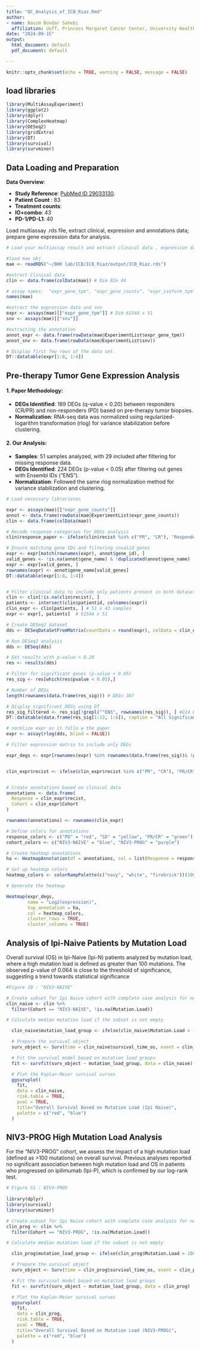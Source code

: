 ---
title: "QC_Analysis_of_ICB_Riaz.Rmd"
author:
- name: Nasim Bondar Sahebi
  affiliation: UofT, Princess Margaret Cancer Center, University Health Network, Toronto, Ontario, Canada
date: "2024-09-15"
output:
  html_document: default
  pdf_document: default

---


```{r setup, include=FALSE}
knitr::opts_chunk$set(echo = TRUE, warning = FALSE, message = FALSE)


```

## load libraries

```{r libraries cars}
library(MultiAssayExperiment) 
library(ggplot2)
library(dplyr)
library(ComplexHeatmap)
library(DESeq2)
library(gridExtra)
library(DT)
library(survival)
library(survminer)
```

## Data Loading and Preparation

**Data Overview**:

  - **Study Reference**: [PubMed ID 29033130](https://pubmed.ncbi.nlm.nih.gov/29033130/).
  - **Patient Count **: 83
  - **Treatment counts**:
  - **IO+combo**: 43
  - **PD-1/PD-L1**: 40
  

Load multiassay .rds file, extract clinical, expression and annotations data; prepare gene expression data for analysis.

```{r multiassay extraction}
# Load your multiassay result and extract clinical data , expression data and annotation

#load mae obj
mae <- readRDS("~/BHK lab/ICB/ICB_Riaz/output/ICB_Riaz.rds")

#extract Clinical data 
clin <- data.frame(colData(mae)) # Dim 83x 44

# assay names:  "expr_gene_tpm", "expr_gene_counts", "expr_isoform_tpm", "expr_isoform_counts" and "snv"
names(mae)

#extract the expression data and snv
expr <- assays(mae)[["expr_gene_tpm"]] # Dim 61544 x 51
snv <- assays(mae)[["snv"]]

#extracting the annotation 
annot_expr <- data.frame(rowData(mae@ExperimentList$expr_gene_tpm))
annot_snv <- data.frame(rowData(mae@ExperimentList$snv))

# Display first few rows of the data set.
DT::datatable(expr[1:8, 1:4])


```


## Pre-therapy Tumor Gene Expression Analysis


#### 1. **Paper Methodology**:
   - **DEGs Identified**: 189 DEGs (q-value < 0.20) between responders (CR/PR) and non-responders (PD) based on pre-therapy tumor biopsies.
   - **Normalization**: RNA-seq data was normalized using regularized-logarithm transformation (rlog) for variance stabilization before clustering.

#### 2. **Our Analysis**:
   - **Samples**: 51 samples analyzed, with 29 included after filtering for missing response data.
   - **DEGs Identified**: 224 DEGs (p-value < 0.05) after filtering out genes with Ensembl IDs ("ENS").
   - **Normalization**: Followed the same rlog normalization method for variance stabilization and clustering.


```{r Fig3A , fig.width= 12 , fig.height= 50 }
# Load necessary librarieses

expr <- assays(mae)[["expr_gene_counts"]]
annot <- data.frame(rowData(mae@ExperimentList$expr_gene_counts))
clin <- data.frame(colData(mae))

# Recode response categories for DEGs analysis
clin$response_paper <- ifelse(clin$recist %in% c("PR", "CR"), "Responder", "Non_Responder")

# Ensure matching gene IDs and filtering invalid genes
expr <- expr[match(rownames(expr), annot$gene_id), ]
valid_genes <- !is.na(annot$gene_name) & !duplicated(annot$gene_name)
expr <- expr[valid_genes, ]
rownames(expr) <- annot$gene_name[valid_genes]
DT::datatable(expr[1:8, 1:4])


# Filter clinical data to include only patients present in both datasets
clin <- clin[!is.na(clin$recist), ]
patients <- intersect(clin$patientid, colnames(expr))
clin_expr <- clin[patients, ] # 51 x 43 samples
expr <- expr[, patients]  # 61544 x 51

# Create DESeq2 dataset
dds <- DESeqDataSetFromMatrix(countData = round(expr), colData = clin_expr, design = ~response_paper)

# Run DESeq2 analysis
dds <- DESeq(dds)

# Get results with p-value < 0.20
res <- results(dds)

# Filter for significant genes (p-value < 0.05)
res_sig <- res[which(res$pvalue < 0.05),]

# Number of DEGs
length(rownames(data.frame(res_sig))) # DEGs 387

# Display significant DEGs using DT
res_sig_filtered <- res_sig[!grepl("^ENS", rownames(res_sig)), ] #224 DEGs now
DT::datatable(data.frame(res_sig[1:13, 1:6]), caption = "All Significant DEGs (padj < 0.05)")

# normlize expr as it follo w the paper
expr <- assay(rlog(dds, blind = FALSE))

# Filter expression matrix to include only DEGs

expr_degs <- expr[rownames(expr) %in% rownames(data.frame(res_sig))& !grepl("^ENS", rownames(expr)), ]


clin_expr$recist <- ifelse(clin_expr$recist %in% c("PR", "CR"), "PR/CR", clin_expr$recist)


# Create annotations based on clinical data
annotations <- data.frame(
  Response = clin_expr$recist,
  Cohort = clin_expr$Cohort
)

rownames(annotations) <- rownames(clin_expr)

# Define colors for annotations
response_colors <- c("PD" = "red", "SD" = "yellow", "PR/CR" = "green")
cohort_colors <- c("NIV3-NAIVE" = "blue", "NIV3-PROG" = "purple")

# Create heatmap annotations
ha <- HeatmapAnnotation(df = annotations, col = list(Response = response_colors, Cohort = cohort_colors))

# Set up heatmap colors
heatmap_colors <- colorRampPalette(c("navy", "white", "firebrick"))(100)

# Generate the heatmap

Heatmap(expr_degs, 
        name = "Log2(expression)", 
        top_annotation = ha, 
        col = heatmap_colors, 
        cluster_rows = TRUE, 
        cluster_columns = TRUE)

```

## Analysis of Ipi-Naive Patients by Mutation Load

Overall survival (OS) in Ipi-Naive (Ipi-N) patients analyzed by mutation load, where a high mutation load is defined as greater than 100 mutations. The observed p-value of 0.064 is close to the threshold of significance, suggesting a trend towards statistical significance


```{r Fig1B , fig.width= 6 , fig.height= 6 }

#Figure 1B : "NIV3-NAIVE"

# Create subset for Ipi Naive cohort with complete case analysis for necessary columns
clin_naive <- clin %>%
  filter(Cohort == "NIV3-NAIVE", !is.na(Mutation.Load))

# Calculate median mutation load if the subset is not empty

  clin_naive$mutation_load_group <- ifelse(clin_naive$Mutation.Load > 100, "High", "Low")

  # Prepare the survival object
  surv_object <- Surv(time = clin_naive$survival_time_os, event = clin_naive$event_occurred_os)

  # Fit the survival model based on mutation load groups
  fit <- survfit(surv_object ~ mutation_load_group, data = clin_naive)

  # Plot the Kaplan-Meier survival curves
  ggsurvplot(
    fit, 
    data = clin_naive,
    risk.table = TRUE,
    pval = TRUE,
    title="Overall Survival Based on Mutation Load (Ipi Naive)",
    palette = c("red", "blue")
  )
```
  
## NIV3-PROG High Mutation Load Analysis

For the "NIV3-PROG" cohort, we assess the impact of a high mutation load (defined as >100 mutations) on overall survival. Previous analyses reported no significant association between high mutation load and OS in patients who progressed on ipilimumab (Ipi-P), which is confirmed by our log-rank test.
 
```{r  Figure S1 , fig.width= 6 , fig.height= 6 }

# Figure S1 : NIV3-PROG
  
library(dplyr)
library(survival)
library(survminer)

# Create subset for Ipi Naive cohort with complete case analysis for necessary columns
clin_prog <- clin %>%
  filter(Cohort == "NIV3-PROG", !is.na(Mutation.Load))

# Calculate median mutation load if the subset is not empty

  clin_prog$mutation_load_group <- ifelse(clin_prog$Mutation.Load > 100, "High", "Low")

  # Prepare the survival object
  surv_object <- Surv(time = clin_prog$survival_time_os, event = clin_prog$event_occurred_os)

  # Fit the survival model based on mutation load groups
  fit <- survfit(surv_object ~ mutation_load_group, data = clin_prog)

  # Plot the Kaplan-Meier survival curves
  ggsurvplot(
    fit, 
    data = clin_prog,
    risk.table = TRUE,
    pval = TRUE,
    title="Overall Survival Based on Mutation Load (NIV3-PROG)",
    palette = c("red", "blue")
  )

```

